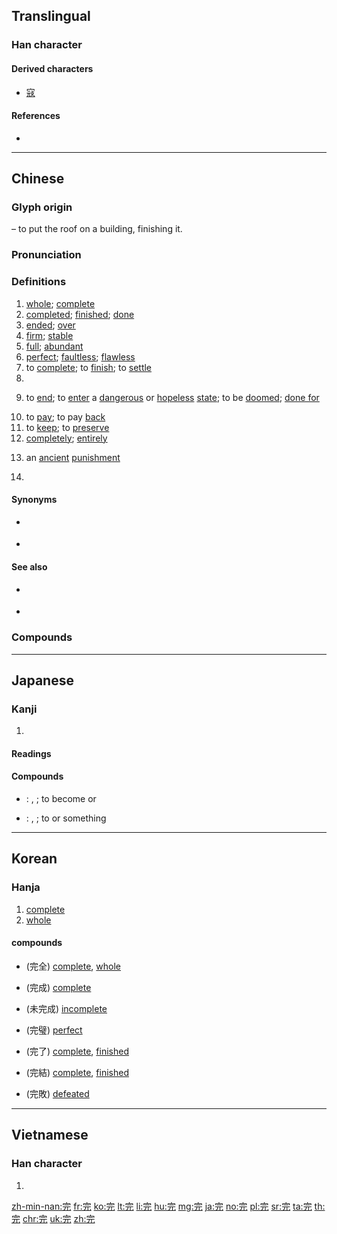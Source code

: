 {{character info/new}}
{{also|宗}}
==Translingual==
{{stroke order|strokes=7}}

===Han character===
{{Han char|rn=40|rad=宀|as=04|sn=7|four=30211|canj=JMMU|ids=⿱宀元}}

====Derived characters====
* [[寇]]

====References====
* {{Han ref|kx=0282.130|dkj=07079|dj=0555.010|hdz=20914.020|uh=5B8C|ud=23436|bh=A7B9|bd=42937}}

----

==Chinese==
{{zh-forms}}

===Glyph origin===
{{Han etym}}
{{Han compound|宀|t1=roof|元|ls=psc|c1=s|c2=p}} – to put the roof on a building, finishing it.

===Pronunciation===
{{zh-pron
|m=wán
|c=jyun4
|h=pfs=vàn/yèn
|h_note=vòn - “whole”
|md=uòng
|mn=oân
|w=3hhuoe
|mc=y
|oc=y
|ma=y
|cat=a,v,part,n,pn
}}

===Definitions===
{{zh-hanzi}}

# [[whole]]; [[complete]]
# [[completed]]; [[finished]]; [[done]]
# [[ended]]; [[over]]
# [[firm]]; [[stable]]
# [[full]]; [[abundant]]
# [[perfect]]; [[faultless]]; [[flawless]]
# to [[complete]]; to [[finish]]; to [[settle]]
# {{non-gloss definition|Used after a verb to indicate [[perfective aspect]] (action completion).}}
# {{lb|zh|of life}} to [[end]]; to [[enter]] a [[dangerous]] or [[hopeless]] [[state]]; to be [[doomed]]; [[done for]]
# to [[pay]]; to pay [[back]]
# to [[keep]]; to [[preserve]]
# [[completely]]; [[entirely]]
# {{lb|zh|historical}} an [[ancient]] [[punishment]]
# {{surname|lang=zh}}

====Synonyms====
* {{sense|Used after a verb}} {{zh-l|盡}}
* {{qualifier|Cantonese}} {{sense|Used after a verb}} {{zh-l|嗮}}

====See also====
* {{sense|Used after a verb}} {{zh-l|了}}
* {{qualifier|Cantonese}} {{sense|Used after a verb}} {{l|yue|咗}}

===Compounds===
{{zh-der|完成|用完|完善|完美|完全|完整|完滿|完封|完畢|沒完沒了|沒了沒完|不完全是|不完全葉|乘凶完配|劉完素|完了|完事|完人|完備|完全中立|完全小學|完全就業|完全平方|完全打擊|完全數|完全比賽|完全燃燒|完全立方|完全肥料|完全花|完全葉|完全變態|完具|完卵|完好|完好如初|完好無缺|完婚|完完全全|完工|完房|完璧|完璧歸趙|完稅|完稅貨價|完稿|完竣|完糧|完結|完結篇|完美主義|完美無缺|完聚|完膚|完蛋|完足|完達山脈|完顏|完飯|未完|沒完|玩完|玩兒完|短褐不完|神完氣足|肌無完膚|衣不完采|補完|身無完膚|體無完膚|鹿裘不完}}

----

==Japanese==

===Kanji===
{{ja-kanji|grade=4|rs=宀04}}

# {{l|en|completion}}

====Readings====
{{ja-readings
|goon=[[がん]] (gan)
|kanon=[[かん]] (kan)
|kun=[[まったい]] ([[完い]], mattai) {{non-joyo-reading}}, [[まっとうする]] ([[完うする]], mattōsuru) {{non-joyo-reading}}
}}

====Compounds====
{{der-top|Compounds}}
* {{ja-r|完%成|かん%せい}}: {{l|en|completion}}, {{l|en|finish}}; to become {{l|en|complete}} or {{l|en|finished}}
* {{ja-r|完%了|かん%りょう}}: {{l|en|completion}}, {{l|en|finish}}; to {{l|en|complete}} or {{l|en|finish}} something
{{der-bottom}}

----

==Korean==

===Hanja===
{{ko-hanja|hangeul=완|rv=wan|mr=wan}}

# [[complete]]
# [[whole]]

====compounds====
* {{l|ko|완전}}(完全) [[complete]], [[whole]]
* {{l|ko|완성}}(完成) [[complete]]
* {{l|ko|미완성}}(未完成) [[incomplete]]
* {{l|ko|완벽}}(完璧) [[perfect]]
* {{l|ko|완료}}(完了) [[complete]], [[finished]]
* {{l|ko|완결}}(完結) [[complete]], [[finished]]
* {{l|ko|완패}}(完敗) [[defeated]]

----

==Vietnamese==

===Han character===
{{vi-hantu|[[hoàn]]|rs=宀04}}

# {{defn|lang=vi|sort=宀04}}

[[zh-min-nan:完]]
[[fr:完]]
[[ko:完]]
[[lt:完]]
[[li:完]]
[[hu:完]]
[[mg:完]]
[[ja:完]]
[[no:完]]
[[pl:完]]
[[sr:完]]
[[ta:完]]
[[th:完]]
[[chr:完]]
[[uk:完]]
[[zh:完]]